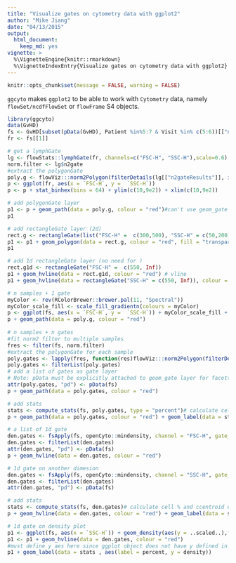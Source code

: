 ```yaml
---
title: "Visualize gates on cytometry data with ggplot2"
author: "Mike Jiang"
date: "04/13/2015"
output:
  html_document:
    keep_md: yes
vignette: >    
  %\VignetteEngine{knitr::rmarkdown}
  %\VignetteIndexEntry{Visualize gates on cytometry data with ggplot2}        
---
```


```r
knitr::opts_chunk$set(message = FALSE, warning = FALSE)
```

`ggcyto` makes `ggplot2` to be able to work with `Cytometry` data, namely `flowSet/ncdfFlowSet` or `flowFrame` S4 objects.


```r
library(ggcyto)
data(GvHD)
fs <- GvHD[subset(pData(GvHD), Patient %in%5:7 & Visit %in% c(5:6))[["name"]]]
fr <- fs[[1]]
```

```r
# get a lymphGate
lg <- flowStats::lymphGate(fr, channels=c("FSC-H", "SSC-H"),scale=0.6)
norm.filter <- lg$n2gate
#extract the polygonGate
poly.g <- flowViz:::norm2Polygon(filterDetails(lg[["n2gateResults"]], identifier(norm.filter)))
p <- ggplot(fr, aes(x = `FSC-H`, y =  `SSC-H`))
p <- p + stat_binhex(bins = 64) + ylim(c(10,9e2)) + xlim(c(10,9e2))   

# add polygonGate layer
p1 <- p + geom_path(data = poly.g, colour = "red")#can't use geom_gate since it is specialized layer to be used with ggcyto wrapper
p1

# add rectangleGate layer (2d)
rect.g <- rectangleGate(list("FSC-H" =  c(300,500), "SSC-H" = c(50,200)))
p1 <- p1 + geom_polygon(data = rect.g, colour = "red", fill = "transparent")
p1

# add 1d rectangleGate layer (no need for )
rect.g1d <- rectangleGate("FSC-H" =  c(550, Inf))
p1 + geom_hvline(data = rect.g1d, colour = "red") # vline
p1 + geom_hvline(data = rectangleGate("SSC-H" = c(550, Inf)), colour = "red") #hline

# n samples + 1 gate
myColor <- rev(RColorBrewer::brewer.pal(11, "Spectral"))
myColor_scale_fill <- scale_fill_gradientn(colours = myColor)
p <- ggplot(fs, aes(x = `FSC-H`, y =  `SSC-H`)) + myColor_scale_fill + stat_binhex(bins = 64) + ylim(c(10,9e2)) + xlim(c(10,9e2)) + facet_wrap(~name)    
p + geom_path(data = poly.g, colour = "red")
    
# n samples + n gates
#fit norm2 filter to multiple samples
fres <- filter(fs, norm.filter)
#extract the polygonGate for each sample
poly.gates <- lapply(fres, function(res)flowViz:::norm2Polygon(filterDetails(res, "defaultLymphGate")))
poly.gates <- filterList(poly.gates)
# add a list of gates as gate layer
# Note: pData must be explicitly attached to geom_gate layer for facetting
attr(poly.gates, "pd") <- pData(fs)
p + geom_path(data = poly.gates, colour = "red")

# add stats
stats <- compute_stats(fs, poly.gates, type = "percent")# calculate cell % and ccentroid of the gates
p + geom_path(data = poly.gates, colour = "red") + geom_label(data = stats , aes(label = percent))

# a list of 1d gate
den.gates <- fsApply(fs, openCyto::mindensity, channel = "FSC-H", gate_range = c(100, 300), adjust = 1)
den.gates <- filterList(den.gates)
attr(den.gates, "pd") <- pData(fs)
p + geom_hvline(data = den.gates, colour = "red")

# 1d gate on another dimesion
den.gates <- fsApply(fs, openCyto::mindensity, channel = "SSC-H", gate_range = c(100, 500), adjust = 1)
den.gates <- filterList(den.gates)
attr(den.gates, "pd") <- pData(fs)

# add stats
stats <- compute_stats(fs, den.gates)# calculate cell % and ccentroid of the gates
p + geom_hvline(data = den.gates, colour = "red") + geom_label(data = stats , aes(label = percent), fill = "yellow")

# 1d gate on density plot
p1 <- ggplot(fs, aes(x = `SSC-H`)) + geom_density(aes(y = ..scaled..),fill = "black") + facet_wrap(~name) 
p1 <- p1 + geom_hvline(data = den.gates, colour = "red") 
#must define y aes here since ggplot object does not have y defined in aes
p1 + geom_label(data = stats , aes(label = percent, y = density))

```



